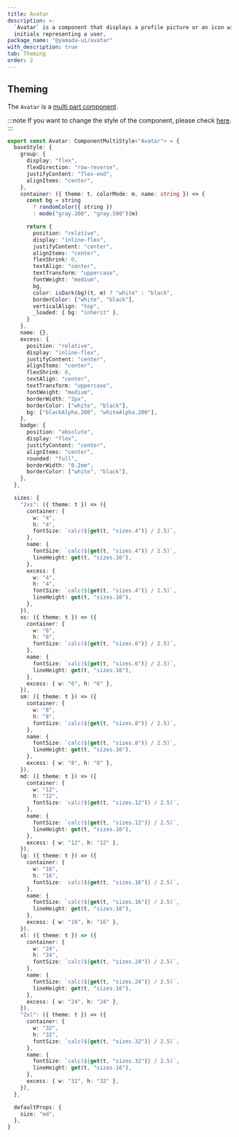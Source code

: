 ```yaml
---
title: Avatar
description: >-
  `Avatar` is a component that displays a profile picture or an icon with
  initials representing a user.
package_name: "@yamada-ui/avatar"
with_description: true
tab: Theming
order: 2
---
```


## Theming

The `Avatar` is a [multi part component](/styled-system/theming/component-styles#multi-part-components).

:::note
If you want to change the style of the component, please check [here](/styled-system/theming/customize-theme#changing-the-style-of-components).
:::

```ts
export const Avatar: ComponentMultiStyle<"Avatar"> = {
  baseStyle: {
    group: {
      display: "flex",
      flexDirection: "row-reverse",
      justifyContent: "flex-end",
      alignItems: "center",
    },
    container: ({ theme: t, colorMode: m, name: string }) => {
      const bg = string
        ? randomColor({ string })
        : mode("gray.200", "gray.500")(m)

      return {
        position: "relative",
        display: "inline-flex",
        justifyContent: "center",
        alignItems: "center",
        flexShrink: 0,
        textAlign: "center",
        textTransform: "uppercase",
        fontWeight: "medium",
        bg,
        color: isDark(bg)(t, m) ? "white" : "black",
        borderColor: ["white", "black"],
        verticalAlign: "top",
        _loaded: { bg: "inherit" },
      }
    },
    name: {},
    excess: {
      position: "relative",
      display: "inline-flex",
      justifyContent: "center",
      alignItems: "center",
      flexShrink: 0,
      textAlign: "center",
      textTransform: "uppercase",
      fontWeight: "medium",
      borderWidth: "2px",
      borderColor: ["white", "black"],
      bg: ["blackAlpha.200", "whiteAlpha.200"],
    },
    badge: {
      position: "absolute",
      display: "flex",
      justifyContent: "center",
      alignItems: "center",
      rounded: "full",
      borderWidth: "0.2em",
      borderColor: ["white", "black"],
    },
  },

  sizes: {
    "2xs": ({ theme: t }) => ({
      container: {
        w: "4",
        h: "4",
        fontSize: `calc(${get(t, "sizes.4")} / 2.5)`,
      },
      name: {
        fontSize: `calc(${get(t, "sizes.4")} / 2.5)`,
        lineHeight: get(t, "sizes.16"),
      },
      excess: {
        w: "4",
        h: "4",
        fontSize: `calc(${get(t, "sizes.4")} / 2.5)`,
        lineHeight: get(t, "sizes.16"),
      },
    }),
    xs: ({ theme: t }) => ({
      container: {
        w: "6",
        h: "6",
        fontSize: `calc(${get(t, "sizes.6")} / 2.5)`,
      },
      name: {
        fontSize: `calc(${get(t, "sizes.6")} / 2.5)`,
        lineHeight: get(t, "sizes.16"),
      },
      excess: { w: "6", h: "6" },
    }),
    sm: ({ theme: t }) => ({
      container: {
        w: "8",
        h: "8",
        fontSize: `calc(${get(t, "sizes.8")} / 2.5)`,
      },
      name: {
        fontSize: `calc(${get(t, "sizes.8")} / 2.5)`,
        lineHeight: get(t, "sizes.16"),
      },
      excess: { w: "8", h: "8" },
    }),
    md: ({ theme: t }) => ({
      container: {
        w: "12",
        h: "12",
        fontSize: `calc(${get(t, "sizes.12")} / 2.5)`,
      },
      name: {
        fontSize: `calc(${get(t, "sizes.12")} / 2.5)`,
        lineHeight: get(t, "sizes.16"),
      },
      excess: { w: "12", h: "12" },
    }),
    lg: ({ theme: t }) => ({
      container: {
        w: "16",
        h: "16",
        fontSize: `calc(${get(t, "sizes.16")} / 2.5)`,
      },
      name: {
        fontSize: `calc(${get(t, "sizes.16")} / 2.5)`,
        lineHeight: get(t, "sizes.16"),
      },
      excess: { w: "16", h: "16" },
    }),
    xl: ({ theme: t }) => ({
      container: {
        w: "24",
        h: "24",
        fontSize: `calc(${get(t, "sizes.24")} / 2.5)`,
      },
      name: {
        fontSize: `calc(${get(t, "sizes.24")} / 2.5)`,
        lineHeight: get(t, "sizes.16"),
      },
      excess: { w: "24", h: "24" },
    }),
    "2xl": ({ theme: t }) => ({
      container: {
        w: "32",
        h: "32",
        fontSize: `calc(${get(t, "sizes.32")} / 2.5)`,
      },
      name: {
        fontSize: `calc(${get(t, "sizes.32")} / 2.5)`,
        lineHeight: get(t, "sizes.16"),
      },
      excess: { w: "32", h: "32" },
    }),
  },

  defaultProps: {
    size: "md",
  },
}
```

